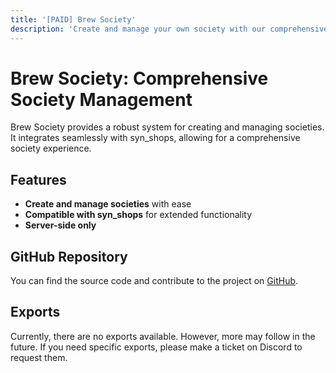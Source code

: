 ```yaml
---
title: '[PAID] Brew Society'
description: 'Create and manage your own society with our comprehensive society system. Compatible with syn_shops to use the society features.'
---
```


# Brew Society: Comprehensive Society Management

Brew Society provides a robust system for creating and managing societies. It integrates seamlessly with syn_shops, allowing for a comprehensive society experience.

## Features

- **Create and manage societies** with ease
- **Compatible with syn_shops** for extended functionality
- **Server-side only**

## GitHub Repository

You can find the source code and contribute to the project on [GitHub](https://github.com/YourRepo/brew_society).

## Exports

Currently, there are no exports available. However, more may follow in the future. If you need specific exports, please make a ticket on Discord to request them.